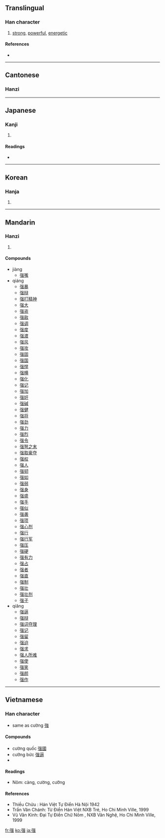 {{see|強|彊}}
==Translingual==

===Han character===
{{Han char|rn=57|rad=弓|as=09|sn=12|four=|canj=弓口中戈 (NRLI)}}

# [[strong]], [[powerful]], [[energetic]]

====References====
* {{Han ref|kx=0360.040|dkj=09822|dj=0676.080|hdz=20999.150|uh=5F3A|ud=24378}}

----
==Cantonese==

===Hanzi===
{{yue-hanzi|sim=|jyut=[[goeng6]], [[koeng4]], [[koeng5]]|y=[[geung6]], [[keung4]], [[keung5]]}}

----

==Japanese==

===Kanji===
{{ja-kanji|grade=|rs=弓09}}

# {{defn|Japanese}}

====Readings====
* {{ja-readings|on=[[きょう]] (kyō), [[ごう]] (gō)|kun=[[つよい]] (tsuyoi), [[しいる]] (shiiru), [[つよまる]] (tsuyomaru)}}

----

==Korean==

===Hanja===
{{ko-hanja|hangeul=강|eumhun=|rv=gang|mr=kang|y=kang}}

# {{defn|Korean|sort=弓09}}

----

==Mandarin==

===Hanzi===
{{cmn-hanzi|pin=[[jiàng]] ([[jiang4]]), [[qiáng]] ([[qiang2]]), [[qiǎng]] ([[qiang3]])|wg=chiang<sup>4</sup>, ch'iang<sup>2</sup>, ch'iang<sup>3</sup>}}

# {{defn|Mandarin|sort=弓09}}

====Compounds====
* jiàng
** [[强嘴]]
* qiáng
** [[强暴]]
** [[强辩]]
** [[强打精神]]
** [[强大]]
** [[强盗]]
** [[强敌]]
** [[强调]]
** [[强度]]
** [[强渡]]
** [[强风]]
** [[强攻]]
** [[强固]]
** [[强国]]
** [[强悍]]
** [[强横]]
** [[强化]]
** [[强记]]
** [[强加]]
** [[强奸]]
** [[强碱]]
** [[强健]]
** [[强将]]
** [[强劲]]
** [[强力]]
** [[强烈]]
** [[强令]]
** [[强弩之末]]
** [[强取豪夺]]
** [[强权]]
** [[强人]]
** [[强韧]]
** [[强如]]
** [[强弱]]
** [[强身]]
** [[强盛]]
** [[强手]]
** [[强似]]
** [[强袭]]
** [[强项]]
** [[强心剂]]
** [[强行]]
** [[强行军]]
** [[强压]]
** [[强硬]]
** [[强有力]]
** [[强占]]
** [[强者]]
** [[强直]]
** [[强制]]
** [[强壮]]
** [[强壮剂]]
** [[强子]]
* qiǎng
** [[强逼]]
** [[强辩]]
** [[强词夺理]]
** [[强记]]
** [[强留]]
** [[强迫]]
** [[强求]]
** [[强人所难]]
** [[强使]]
** [[强笑]]
** [[强颜]]
** [[强作]]

----

==Vietnamese==

===Han character===
{{vi-hantu|cường, cưỡng|rs=弓09}}
* same as cường [[強]]

====Compounds====
* cường quốc  [[强國]]
* cưỡng bức [[强逼]]
* {{defn|Vietnamese|sort=弓09}}

====Readings====
* Nôm: càng, cường, cưỡng

====References====
* Thiều Chửu : Hán Việt Tự Điển  Hà Nội 1942
* Trần Văn Chánh: Từ Điển Hán Việt NXB Trẻ, Ho Chi Minh Ville, 1999
* Vũ Văn Kính: Đại Tự Điển Chữ Nôm , NXB Văn Nghệ, Ho Chi Minh Ville, 1999

[[fr:强]]
[[ko:强]]
[[ja:强]]